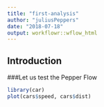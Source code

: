 ```yaml
---
title: "first-analysis"
author: "juliusPeppers"
date: "2018-07-18"
output: workflowr::wflow_html
---
```


## Introduction
###Let us test the Pepper Flow

```r
library(car)
plot(cars$speed, cars$dist)
```


